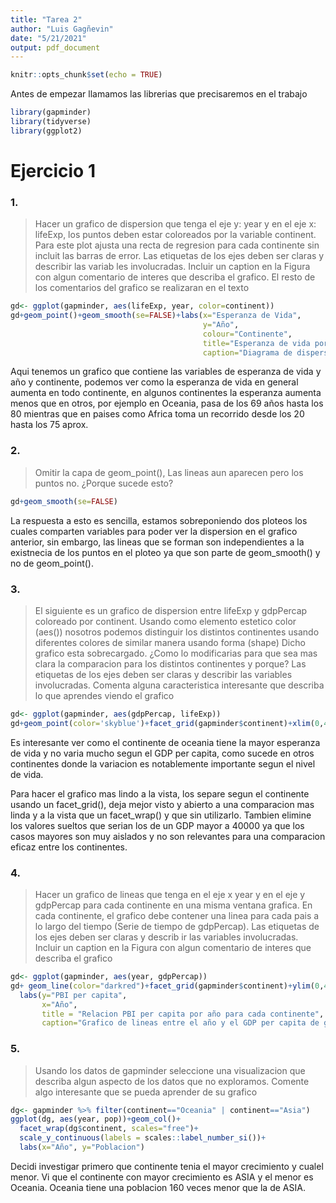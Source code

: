 ```yaml
---
title: "Tarea 2"
author: "Luis Gagñevin"
date: "5/21/2021"
output: pdf_document
---
```


```r
knitr::opts_chunk$set(echo = TRUE)
```

Antes de empezar llamamos las librerias que precisaremos en el trabajo
```r
library(gapminder)
library(tidyverse)
library(ggplot2)
```

# Ejercicio 1 

### 1. 
> Hacer un grafico de dispersion que tenga el eje y: year y en el eje x: lifeExp, los puntos deben estar coloreados por la variable continent. Para este plot ajusta una recta de regresion para cada continente sin incluit las barras de error.
Las etiquetas de los ejes deben ser claras y describir las variab les involucradas. Incluir un caption en la Figura con algun comentario de interes que describa el grafico. El resto de los comentarios del grafico se realizaran en el texto


```r
gd<- ggplot(gapminder, aes(lifeExp, year, color=continent))
gd+geom_point()+geom_smooth(se=FALSE)+labs(x="Esperanza de Vida", 
                                           y="Año", 
                                           colour="Continente", 
                                           title="Esperanza de vida por año segun cada continente",
                                           caption="Diagrama de dispersion con plot de regresion lineal")
```

Aqui tenemos un grafico que contiene las variables de esperanza de vida y año y continente, podemos ver como la esperanza de vida en general aumenta en todo continente, en algunos continentes la esperanza aumenta menos que en otros, por ejemplo en Oceania, pasa de los 69 años hasta los 80 mientras que en paises como Africa toma un recorrido desde los 20 hasta los 75 aprox.  


### 2. 
> Omitir la capa de geom_point(), Las lineas aun aparecen pero los puntos no. ¿Porque sucede esto?

```r
gd+geom_smooth(se=FALSE)
```

La respuesta a esto es sencilla, estamos sobreponiendo dos ploteos los cuales comparten variables para poder ver la dispersion en el grafico anterior, sin embargo, las lineas que se forman son independientes a la existnecia de los puntos en el ploteo ya que son parte de geom_smooth() y no de geom_point().


### 3. 
> El siguiente es un grafico de dispersion entre lifeExp y gdpPercap coloreado por continent.
Usando como elemento estetico color (aes()) nosotros podemos distinguir los distintos continentes usando diferentes colores de similar manera usando forma (shape)
Dicho grafico esta sobrecargado. ¿Como lo modificarias para que sea mas clara la comparacion para los distintos continentes y porque?
Las etiquetas de los ejes deben ser claras y describir las variables involucradas. Comenta alguna caracteristica interesante que describa lo que aprendes viendo el grafico

```r
gd<- ggplot(gapminder, aes(gdpPercap, lifeExp))
gd+geom_point(color='skyblue')+facet_grid(gapminder$continent)+xlim(0,40000)
```

Es interesante ver como el continente de oceania tiene la mayor esperanza de vida y no varia mucho segun el GDP per capita, como sucede en otros continentes donde la variacion es notablemente importante segun el nivel de vida.


Para hacer el grafico mas lindo a la vista, los separe segun el continente usando un facet_grid(), deja mejor visto y abierto a una comparacion mas linda y a la vista que un facet_wrap() y que sin utilizarlo.
Tambien elimine los valores sueltos que serian los de un GDP mayor a 40000 ya que los casos mayores son muy aislados y no son relevantes para una comparacion eficaz entre los continentes.  


### 4.
> Hacer un grafico de lineas que tenga en el eje x year y en el eje y gdpPercap para cada continente en una misma ventana grafica.
En cada continente, el grafico debe contener una linea para cada pais a lo largo del tiempo (Serie de tiempo de gdpPercap). Las etiquetas de los ejes deben ser claras y describ ir las variables involucradas. Incluir un caption en la Figura con algun comentario de interes que describa el grafico

```r
gd<- ggplot(gapminder, aes(year, gdpPercap))
gd+ geom_line(color="darkred")+facet_grid(gapminder$continent)+ylim(0,40000)+
  labs(y="PBI per capita",
       x="Año", 
       title = "Relacion PBI per capita por año para cada continente",
       caption="Grafico de lineas entre el año y el GDP per capita de gapminder")
```

### 5. 
> Usando los datos de gapminder seleccione una visualizacion que describa algun aspecto de los datos que no exploramos.
Comente algo interesante que se pueda aprender de su grafico

```r
dg<- gapminder %>% filter(continent=="Oceania" | continent=="Asia")
ggplot(dg, aes(year, pop))+geom_col()+
  facet_wrap(dg$continent, scales="free")+
  scale_y_continuous(labels = scales::label_number_si())+
  labs(x="Año", y="Poblacion")
```

Decidi investigar primero que continente tenia el mayor crecimiento y cualel menor.
Vi que el continente con mayor crecimiento es ASIA y el menor es Oceania.
Oceania tiene una poblacion 160 veces menor que la de ASIA.





